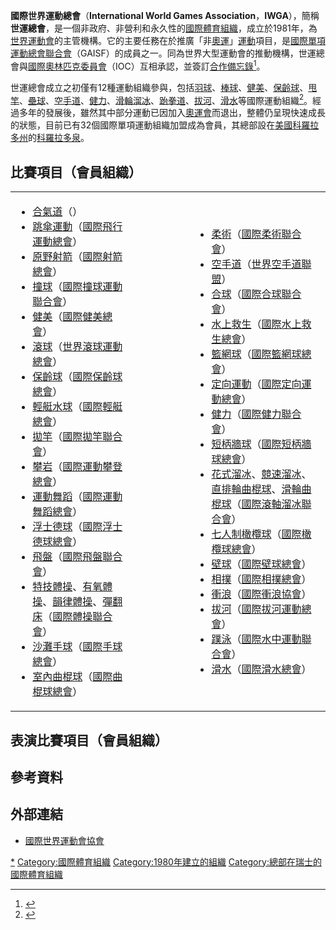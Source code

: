{{Infobox Organization
| name = 國際世界運動總會
| original_name = International World Games Association
| image = 國際世界運動總會logo.png
| size =200px
| caption = 
| formation = 1981年
| headquarter = [[美國|美國]][[科羅拉多州|科羅拉多州]][[科羅拉多泉|科羅拉多泉]]
| type = 體育運動
| leader_title=會長
| leader_name = [[朗佛契|朗佛契]]
| membership = 37
| web = http://www.theworldgames.org/
}}

'''國際世界運動總會'''（'''International World Games Association'''，'''IWGA'''），簡稱'''世運總會'''，是一個非政府、非營利和永久性的[[國際體育組織|國際體育組織]]，成立於1981年，為[[世界運動會|世界運動會]]的主管機構。它的主要任務在於推廣「非[[奧運|奧運]]」[[運動|運動]]項目，是[[國際單項運動總會聯合會|國際單項運動總會聯合會]]（GAISF）的成員之一。同為世界大型運動會的推動機構，世運總會與[[國際奧林匹克委員會|國際奧林匹克委員會]]（IOC）互相承認，並簽訂[[合作備忘錄|合作備忘錄]]<ref>{{Cite web |url=http://www.worldgames-iwga.org/vsite/vcontent/page/custom/0,8510,1044-163570-180785-20096-73890-custom-item,00.html |title=IOC與IWGA合作備忘錄（英文） |accessdate=2008-09-29 |archive-date=2008-05-09 |archive-url=https://web.archive.org/web/20080509091608/http://www.worldgames-iwga.org/vsite/vcontent/page/custom/0,8510,1044-163570-180785-20096-73890-custom-item,00.html |dead-url=no }}</ref>。

世運總會成立之初僅有12種運動組織參與，包括[[羽球|羽球]]、[[棒球|棒球]]、[[健美|健美]]、[[保齡球|保齡球]]、[[甩竿|甩竿]]、[[壘球|壘球]]、[[空手道|空手道]]、[[健力|健力]]、[[滑輪溜冰|滑輪溜冰]]、[[跆拳道|跆拳道]]、[[拔河|拔河]]、[[滑水|滑水]]等國際運動組織<ref>{{Cite web |url=http://www.epochtimes.com/b5/4/6/14/n567900.htm |title=《世運會係為奧運項目以外運動而主辦》，大紀元依據中廣新聞報導，2004年6月14日 |accessdate=2009年5月31日 |archive-date=2019年6月10日 |archive-url=https://web.archive.org/web/20190610011916/http://www.epochtimes.com/b5/4/6/14/n567900.htm |dead-url=no }}</ref>。經過多年的發展後，雖然其中部分運動已因加入[[奧運會|奧運會]]而退出，整體仍呈現快速成長的狀態，目前已有32個國際單項運動組織加盟成為會員，其總部設在[[美國|美國]][[科羅拉多州|科羅拉多州]]的[[科羅拉多泉|科羅拉多泉]]。

==比賽項目（會員組織）==
{|
|valign=top|
*[[合氣道|合氣道]]（{{link-en|國際合氣道總會|International_Aikido_Federation}}）
*[[跳傘運動|跳傘運動]]（[[國際飛行運動總會|國際飛行運動總會]]）
*[[原野射箭|原野射箭]]（[[國際射箭總會|國際射箭總會]]）
*[[撞球|撞球]]（[[國際撞球運動聯合會|國際撞球運動聯合會]]）
*[[健美|健美]]（[[國際健美總會|國際健美總會]]）
*[[滾球|滾球]]（[[世界滾球運動總會|世界滾球運動總會]]）
*[[保齡球|保齡球]]（[[國際保齡球總會|國際保齡球總會]]）
*[[輕艇水球|輕艇水球]]（[[國際輕艇總會|國際輕艇總會]]）
*[[拋竿|拋竿]]（[[國際拋竿聯合會|國際拋竿聯合會]]）
*[[攀岩|攀岩]]（[[國際運動攀登總會|國際運動攀登總會]]）
*[[運動舞蹈|運動舞蹈]]（[[國際運動舞蹈總會|國際運動舞蹈總會]]）
*[[浮士德球|浮士德球]]（[[國際浮士德球總會|國際浮士德球總會]]）
*[[飛盤|飛盤]]（[[國際飛盤聯合會|國際飛盤聯合會]]）
*[[特技體操|特技體操]]、[[有氧體操|有氧體操]]、[[韻律體操|韻律體操]]、[[彈翻床|彈翻床]]（[[國際體操聯合會|國際體操聯合會]]）
*[[沙灘手球|沙灘手球]]（[[國際手球總會|國際手球總會]]）
*[[室內曲棍球|室內曲棍球]]（[[國際曲棍球總會|國際曲棍球總會]]）
|width=80|
|valign=top|
*[[柔術|柔術]]（[[國際柔術聯合會|國際柔術聯合會]]）
*[[空手道|空手道]]（[[世界空手道聯盟|世界空手道聯盟]]）
*[[合球|合球]]（[[國際合球聯合會|國際合球聯合會]]）
*[[水上救生|水上救生]]（[[國際水上救生總會|國際水上救生總會]]）
*[[籃網球|籃網球]]（[[國際籃網球總會|國際籃網球總會]]）
*[[定向運動|定向運動]]（[[國際定向運動總會|國際定向運動總會]]）
*[[健力|健力]]（[[國際健力聯合會|國際健力聯合會]]）
*[[短柄牆球|短柄牆球]]（[[國際短柄牆球總會|國際短柄牆球總會]]）
*[[花式溜冰|花式溜冰]]、[[競速溜冰|競速溜冰]]、[[直排輪曲棍球|直排輪曲棍球]]、[[滑輪曲棍球|滑輪曲棍球]]（[[國際滾軸溜冰聯合會|國際滾軸溜冰聯合會]]）
*[[七人制橄欖球|七人制橄欖球]]（[[國際橄欖球總會|國際橄欖球總會]]）
*[[壁球|壁球]]（[[國際壁球總會|國際壁球總會]]）
*[[相撲|相撲]]（[[國際相撲總會|國際相撲總會]]）
*[[衝浪|衝浪]]（[[國際衝浪協會|國際衝浪協會]]）
*[[拔河|拔河]]（[[國際拔河運動總會|國際拔河運動總會]]）
*[[蹼泳|蹼泳]]（[[國際水中運動聯合會|國際水中運動聯合會]]）
*[[滑水|滑水]]（[[國際滑水總會|國際滑水總會]]）
|}

==表演比賽項目（會員組織）==

==參考資料==
<div class="references-small">
<references />
</div>

==外部連結==
* {{en}} [http://www.theworldgames.org/ 國際世界運動會協會] {{Wayback|url=http://www.theworldgames.org/ |date=20210108102328 }}

[[Category:世界运动会|*]]
[[Category:國際體育組織|Category:國際體育組織]]
[[Category:1980年建立的組織|Category:1980年建立的組織]]
[[Category:總部在瑞士的國際體育組織|Category:總部在瑞士的國際體育組織]]